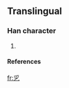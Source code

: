 ==Translingual==

===Han character===
{{Han char|rn=|rad=乙|as=04|sn=5|four=|canj=月弓 (BN)}}

# {{defn|Han}}

====References====
{{Han ref|kx=0084.101|dkj=|dj=|hdz=|uh=|ud=13325|bh=|bd=}}




[[fr:㐍]]